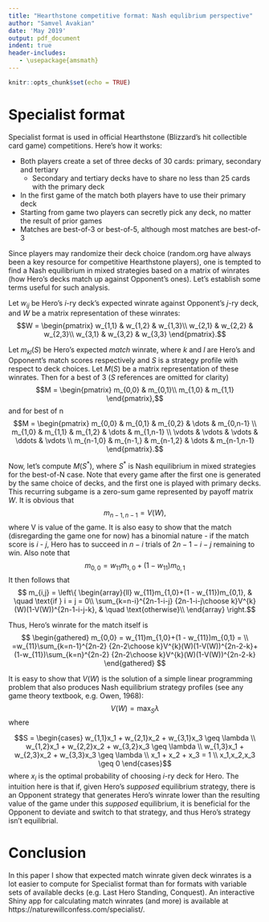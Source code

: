 ```yaml
---
title: "Hearthstone competitive format: Nash equlibrium perspective"
author: "Samvel Avakian"
date: 'May 2019'
output: pdf_document
indent: true
header-includes:
   - \usepackage{amsmath}
---
```


```r
knitr::opts_chunk$set(echo = TRUE)
```
# Specialist format

Specialist format is used in official Hearthstone (Blizzard's hit collectible card game) competitions. Here's how it works:

* Both players create a set of three decks of 30 cards: primary, secondary and tertiary
    + Secondary and tertiary decks have to share no less than 25 cards with the primary deck
* In the first game of the match both players have to use their primary deck
* Starting from game two players can secretly pick any deck, no matter the result of prior games
* Matches are best-of-3 or best-of-5, although most matches are best-of-3

Since players may randomize their deck choice (random.org have always been a key resource for competitive Hearthstone players), one is tempted to find a Nash equilibrium in mixed strategies based on a matrix of winrates (how Hero's decks match up against Opponent's ones). Let's establish some terms useful for such analysis.

Let $w_{ij}$ be Hero's $i$-ry deck's expected winrate against Opponent's $j$-ry deck, and $W$ be a matrix representation of these winrates:
$$W = 
\begin{pmatrix}
w_{1,1} & w_{1,2} & w_{1,3}\\
w_{2,1} & w_{2,2} & w_{2,3}\\
w_{3,1} & w_{3,2} & w_{3,3}
\end{pmatrix}.$$

Let $m_{kl}(S)$ be Hero's expected _match_ winrate, where $k$ and $l$ are Hero's and Opponent's match scores respectively and $S$ is a strategy profile with respect to deck choices. Let $M(S)$ be a matrix representation of these winrates. Then for a best of 3 ($S$ references are omitted for clarity)
$$M = 
\begin{pmatrix}
m_{0,0} & m_{0,1}\\
m_{1,0} & m_{1,1}
\end{pmatrix},$$ and for best of n
$$M = 
\begin{pmatrix}
    m_{0,0} & m_{0,1} & m_{0,2} & \dots  & m_{0,n-1} \\
    m_{1,0} & m_{1,1} & m_{1,2} & \dots  & m_{1,n-1} \\
    \vdots & \vdots & \vdots & \ddots & \vdots \\
    m_{n-1,0} & m_{n-1,} & m_{n-1,2} & \dots  & m_{n-1,n-1}
\end{pmatrix}.$$

Now, let's compute $M(S^*)$, where $S^*$ is Nash equilibrium in mixed strategies for the best-of-N case. Note that every game after the first one is generated by the same choice of decks, and the first one is played with primary decks. This recurring subgame is a zero-sum game represented by payoff matrix $W$. It is obvious that 
$$m_{n-1,n-1} = V(W),$$
where V is value of the game. It is also easy to show that the match (disregarding the game one for now) has a binomial nature - if the match score is $i$ - $j$, Hero has to succeed in $n-i$ trials of $2n-1-i-j$ remaining to win. Also note that 
$$m_{0,0} = w_{11}m_{1,0}+(1 - w_{11})m_{0,1}$$
It then follows that 
$$ m_{i,j} = \left\{
        \begin{array}{ll}
            w_{11}m_{1,0}+(1 - w_{11})m_{0,1}, & \quad \text{if } i = j = 0\\
            \sum_{k=n-i}^{2n-1-i-j} {2n-1-i-j\choose k}V^{k}(W)(1-V(W))^{2n-1-i-j-k},  & \quad \text{otherwise}\\
        \end{array}
    \right.$$
    
Thus, Hero's winrate for the match itself is 
$$
\begin{gathered}
m_{0,0} = w_{11}m_{1,0}+(1 - w_{11})m_{0,1} =  \\
=w_{11}\sum_{k=n-1}^{2n-2} {2n-2\choose k}V^{k}(W)(1-V(W))^{2n-2-k}+(1-w_{11})\sum_{k=n}^{2n-2} {2n-2\choose k}V^{k}(W)(1-V(W))^{2n-2-k}
\end{gathered}
$$

It is easy to show that $V(W)$ is the solution of a simple linear programming problem that also produces Nash equilibrium strategy profiles (see any game theory textbook, e.g. Owen, 1968):
$$V(W) = \max_{S} \lambda$$ 
where

$$S = \begin{cases}
w_{1,1}x_1 + w_{2,1}x_2 + w_{3,1}x_3 \geq \lambda \\
w_{1,2}x_1 + w_{2,2}x_2 + w_{3,2}x_3 \geq \lambda \\
w_{1,3}x_1 + w_{2,3}x_2 + w_{3,3}x_3 \geq \lambda \\ 
x_1 + x_2 + x_3 = 1 \\
x_1,x_2,x_3 \geq 0
\end{cases}$$
where $x_i$ is the optimal probability of choosing $i$-ry deck for Hero. The intuition here is that if, given Hero's _supposed_ equilibrium strategy, there is an Opponent strategy that generates Hero's winrate lower than the resulting value of the game under this _supposed_ equilibrium, it is beneficial for the Opponent to deviate and switch to that strategy, and thus Hero's strategy isn't equilibrial. 

# Conclusion

In this paper I show that expected match winrate given deck winrates is a lot easier to compute for Specialist format than for formats with variable sets of available decks (e.g. Last Hero Standing, Conquest). An interactive Shiny app for calculating match winrates (and more) is available at https://naturewillconfess.com/specialist/.